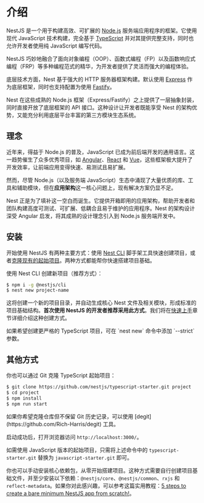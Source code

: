 # 介绍

NestJS 是一个用于构建高效、可扩展的 [Node.js](https://nodejs.org/) 服务端应用程序的框架。它使用现代 JavaScript 技术构建，完全基于 [TypeScript](http://www.typescriptlang.org/) 并对其提供完整支持，同时也允许开发者使用纯 JavaScript 编写代码。

NestJS 巧妙地融合了面向对象编程（OOP）、函数式编程（FP）以及函数响应式编程（FRP）等多种编程范式的精华，为开发者提供了灵活而强大的编程体验。

底层技术方面，Nest 基于强大的 HTTP 服务器框架构建。默认使用 [Express](https://expressjs.com/) 作为底层框架，同时也支持配置为使用 [Fastify](https://github.com/fastify/fastify)。

Nest 在这些成熟的 Node.js 框架（Express/Fastify）之上提供了一层抽象封装，同时直接开放了底层框架的 API 接口。这种设计让开发者既能享受 Nest 的架构优势，又能充分利用底层平台丰富的第三方模块生态系统。

## 理念

近年来，得益于 Node.js 的普及，JavaScript 已成为前后端开发的通用语言。这一趋势催生了众多优秀项目，如 [Angular](https://angular.dev/)、[React](https://github.com/facebook/react) 和 [Vue](https://github.com/vuejs/vue)，这些框架极大提升了开发效率，让前端应用变得快速、易测试且易扩展。

然而，尽管 Node.js（以及服务端 JavaScript）生态中涌现了大量优质的库、工具和辅助模块，但在**应用架构**这一核心问题上，现有解决方案仍显不足。

Nest 正是为了填补这一空白而诞生。它提供开箱即用的应用架构，帮助开发者和团队构建高度可测试、可扩展、低耦合且易于维护的应用程序。Nest 的架构设计深受 Angular 启发，将其成熟的设计理念引入到 Node.js 服务端开发中。

## 安装

开始使用 NestJS 有两种主要方式：使用 [Nest CLI](/cli/overview) 脚手架工具快速创建项目，或者[克隆现有的起始项目](#alternatives)。两种方式都能帮你快速搭建项目基础。

使用 Nest CLI 创建新项目（推荐方式）：

```bash
$ npm i -g @nestjs/cli
$ nest new project-name
```

这将创建一个新的项目目录，并自动生成核心 Nest 文件及相关模块，形成标准的项目基础结构。**首次使用 NestJS 的开发者推荐采用此方式**。我们将在[快速上手](/first-steps)章节详细介绍这种创建方式。

<CalloutInfo>
  如果希望创建更严格的 TypeScript 项目，可在 `nest new` 命令中添加 `--strict` 参数。
</CalloutInfo>

## 其他方式

你也可以通过 Git 克隆 TypeScript 起始项目：

```bash
$ git clone https://github.com/nestjs/typescript-starter.git project
$ cd project
$ npm install
$ npm run start
```

<CalloutInfo>
  如果你希望克隆仓库但不保留 Git 历史记录，可以使用 [degit](https://github.com/Rich-Harris/degit)
  工具。
</CalloutInfo>

启动成功后，打开浏览器访问 `http://localhost:3000/`。

如需使用 JavaScript 版本的起始项目，只需将上述命令中的 `typescript-starter.git` 替换为 `javascript-starter.git` 即可。

你也可以手动安装核心依赖包，从零开始搭建项目。这种方式需要自行创建项目基础文件，并至少安装以下依赖：`@nestjs/core`、`@nestjs/common`、`rxjs` 和 `reflect-metadata`。如果你对此感兴趣，可以参考这篇实用教程：[5 steps to create a bare minimum NestJS app from scratch!](https://dev.to/micalevisk/5-steps-to-create-a-bare-minimum-nestjs-app-from-scratch-5c3b)。
